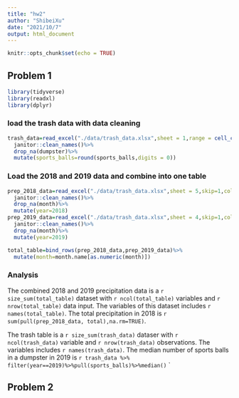 ```yaml
---
title: "hw2"
author: "ShibeiXu"
date: "2021/10/7"
output: html_document
---
```


```r
knitr::opts_chunk$set(echo = TRUE)
```

## Problem 1

```r
library(tidyverse)
library(readxl)
library(dplyr)
```
### load the trash data with data cleaning
```r
trash_data=read_excel("./data/trash_data.xlsx",sheet = 1,range = cell_cols(1:14))%>%
  janitor::clean_names()%>%
  drop_na(dumpster)%>%
  mutate(sports_balls=round(sports_balls,digits = 0))
```
### Load the 2018 and 2019 data and combine into one table
```r
prep_2018_data=read_excel("./data/trash_data.xlsx",sheet = 5,skip=1,col_names = TRUE)%>%
  janitor::clean_names()%>%
  drop_na(month)%>%
  mutate(year=2018)
prep_2019_data=read_excel("./data/trash_data.xlsx",sheet = 4,skip=1,col_names = TRUE)%>%
  janitor::clean_names()%>%
  drop_na(month)%>%
  mutate(year=2019)
```

```r
total_table=bind_rows(prep_2018_data,prep_2019_data)%>%
  mutate(month=month.name[as.numeric(month)])
```

### Analysis
The combined 2018 and 2019 precipitation data is a `r size_sum(total_table)` dataset with `r ncol(total_table)` variables and `r nrow(total_table)` data input. The variables of this dataset includes `r names(total_table)`. The total precipitation in 2018 is `r sum(pull(prep_2018_data, total),na.rm=TRUE)`.

The trash table is a `r size_sum(trash_data)` dataser with `r ncol(trash_data)` variable and `r nrow(trash_data)` observations. The variables includes `r names(trash_data)`. The median number of sports balls in a dumpster in 2019 is `r trash_data %>% filter(year==2019)%>%pull(sports_balls)%>%median()` `

## Problem 2



